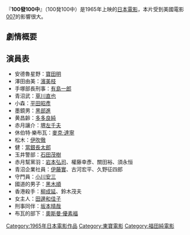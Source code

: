 {{Infobox Film
| name               = 100發100中
| original_name      = {{lang|ja|100発100中}}
| image              = |150px
| caption            = 
| director           = [[福田純|福田純]]
| producer           = [[田中友幸|田中友幸]]<br>[[角田健一郎|角田健一郎]]
| writer             = [[都筑道夫|都筑道夫]]<br>[[岡本喜八|岡本喜八]]
| starring           = [[寶田明|寶田明]]<br>[[濱美枝|濱美枝]]<br>[[有島一郎|有島一郎]]<br>[[平田昭彥|平田昭彥]]
| music              = [[佐藤勝|佐藤勝]]
| narrator           = 
| cinematography     = 宇野晉作
| editing            = 
| production_company = [[東寶電影公司|東寶]]
| distributor        = [[東寶電影公司|東寶]]
| released           = {{flagicon|Japan}}1965年12月5日<br />{{flagicon|Taiwan}}1967年7月19日
| runtime            = 93分鐘
| country            = {{JPN}}
| language           = 日語
| budget             = 
| gross              = 
| preceded_by        = 
| followed_by        = [[100發100中_黃金之眼|100發100中 黃金之眼]]
| website            = 
| amg_id             = 
| imdb_id            = 
| cn_name            = 
| hk_name            = 
| tw_name            = 百發百中
}}

『'''100發100中'''』（100発100中）是1965年上映的[[日本|日本]][[電影|電影]]，本片受到美國電影[[007|007]]的影響很大。

== 劇情概要 ==

==演員表==
*安德魯星野：[[寶田明|寶田明]] 
*澤田由美：[[濱美枝|濱美枝]] 
*手塚部長刑事：[[有島一郎|有島一郎]]
*青沼武：[[草川直也|草川直也]]
*小森：[[平田昭彥|平田昭彥]]
*墨鏡男：[[黑部進|黑部進]]
*黄昌齡：[[多多良純|多多良純]]
*赤月讓介：[[堺左千夫|堺左千夫]]
*休伯特·樂布瓦：[[麥克·達寧|麥克·達寧]]
*松木：[[伊吹徹|伊吹徹]]
*健：[[當銀長太郎|當銀長太郎]]
*玉井警部：[[石田茂樹|石田茂樹]]
*赤月幫黨羽：[[岩本弘司|岩本弘司]]、權藤幸彥、關田裕、須永恒
*青沼企業社員：[[伊藤實|伊藤實]]、古河宏平、久野征四郎
*守門員：[[小川安三|小川安三]]
*國道的男子：[[黑木順|黑木順]]
*香港殺手：[[柳成延|柳成延]]、鈴木茂夫
*女主人：[[田邊和佳子|田邊和佳子]]
*刑事同伴：[[坂本晴哉|坂本晴哉]]
*布瓦的部下：[[奧斯曼·優素福|奧斯曼·優素福]]

{{福田純監督作品}}
{{DEFAULTSORT:Hyappatu Hyakutyuu}}

[[Category:1965年日本電影作品|Category:1965年日本電影作品]]
[[Category:東寶電影|Category:東寶電影]]
[[Category:福田純電影|Category:福田純電影]]